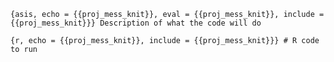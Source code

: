 ```{asis, echo = {{proj_mess_knit}}, eval = {{proj_mess_knit}}, include = {{proj_mess_knit}}}
Description of what the code will do
```

```{r, echo = {{proj_mess_knit}}, include = {{proj_mess_knit}}}
# R code to run 
```
